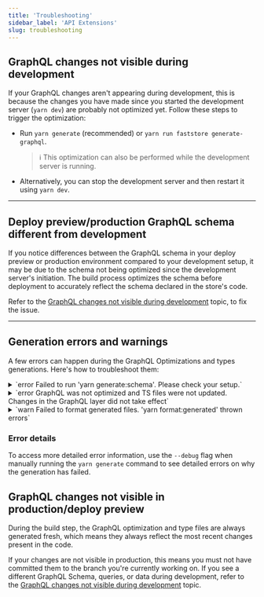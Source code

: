 ```yaml
---
title: 'Troubleshooting'
sidebar_label: 'API Extensions'
slug: troubleshooting
---
```


## GraphQL changes not visible during development

If your GraphQL changes aren't appearing during development, this is because the changes you have made since you started the development server (`yarn dev`) are probably not optimized yet.
Follow these steps to trigger the optimization:

- Run `yarn generate` (recommended) or `yarn run faststore generate-graphql`.

  > ℹ️ This optimization can also be performed while the development server is running.

- Alternatively, you can stop the development server and then restart it using `yarn dev`.

---

## Deploy preview/production GraphQL schema different from development

If you notice differences between the GraphQL schema in your deploy preview or production environment compared to your development setup, it may be due to the schema not being optimized since the development server's initiation.
The build process optimizes the schema before deployment to accurately reflect the schema declared in the store's code.

Refer to the [GraphQL changes not visible during development](/docs/api-extension/troubleshooting#graphql-changes-not-visible-during-development) topic, to fix the issue.

---

## Generation errors and warnings

A few errors can happen during the GraphQL Optimizations and types generations. Here's how to troubleshoot them:

<details>
<summary>`error Failed to run 'yarn generate:schema'. Please check your setup.`</summary>

- **Possible cause:** Malformed files in your GraphQL Schema Extensions definitions.

- **Solution:** Check the graphql files inside the `src/graphql/(vtex or thirdParty)/typeDefs` folders for syntax or definition errors.
</details>

<details>
<summary>`error GraphQL was not optimized and TS files were not updated. Changes in the GraphQL layer did not take effect`</summary>

- **Possible Cause:** Malformed files or GraphQL types within your GraphQL layer, including errors in GraphQL Schema Extensions, declared queries, and fragments.

- **Solution:** Check the graphql files inside the `src/graphql/(vtex or thirdParty)/typeDefs` folders and component (.ts, tsx) files declaring queries and fragments in your project for syntax or definition errors.
</details>

<details>
<summary>`warn  Failed to format generated files. 'yarn format:generated' thrown errors`</summary>

After generating GraphQL Optimization and types files, they are formatted for readability. This step is recommended but not mandatory. If it fails, your changes to the GraphQL layer will still be visible. Therefore, it is a warning, not an error.
</details>

### Error details

To access more detailed error information, use the `--debug` flag when manually running the `yarn generate` command to see detailed errors on why the generation has failed.

## GraphQL changes not visible in production/deploy preview

During the build step, the GraphQL optimization and type files are always generated fresh, which means they always reflect the most recent changes present in the code.

If your changes are not visible in production, this means you must not have committed them to the branch you're currently working on. If you see a different GraphQL Schema, queries, or data during development, refer to the [GraphQL changes not visible during development](/docs/api-extension/troubleshooting#graphql-changes-not-visible-during-development) topic.
